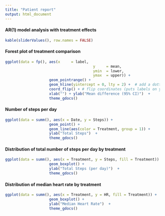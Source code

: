 ```yaml
---
title: "Patient report"
output: html_document
---
```


#### AR(1) model analysis with treatment effects

```r
kable(sliderValues(), row.names = FALSE)
```

#### Forest plot of treatment comparison

```r
ggplot(data = fp(), aes(x     = label, 
                                        y     = mean, 
                                        ymin  = lower, 
                                        ymax  = upper)) +
                    geom_pointrange() + 
                    geom_hline(yintercept = 0, lty = 2) +  # add a dotted line at x=1 after flip
                    coord_flip() + # flip coordinates (puts labels on y axis)
                    xlab("") + ylab("Mean difference (95% CI)")  +
                    theme_gdocs()
```

#### Number of steps per day

```r
ggplot(data = summ(), aes(x = Date, y = Steps)) + 
                    geom_point() +
                    geom_line(aes(color = Treatment, group = 1)) +
                    ylab("Total Steps")  +
                    theme_gdocs()
```


#### Distribution of total number of steps per day by treatment

```r
ggplot(data = summ(), aes(x = Treatment, y = Steps, fill = Treatment)) + 
                    geom_boxplot() +
                    ylab("Total Steps (per day)")  +
                    theme_gdocs()
```



#### Distribution of median heart rate by treatment

```r
ggplot(data = summ(), aes(x = Treatment, y = HR, fill = Treatment)) + 
                    geom_boxplot() +
                    ylab("Median Heart Rate")  +
                    theme_gdocs()
```